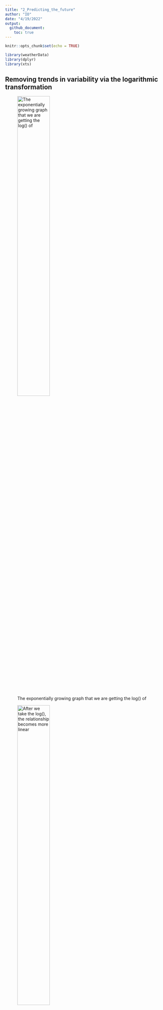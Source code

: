 ```yaml
---
title: "2_Predicting_the_future"
author: "IO"
date: "4/19/2022"
output: 
  github_document:
    toc: true
---
```


```r
knitr::opts_chunk$set(echo = TRUE)

library(weatherData)
library(dplyr)
library(xts)
```

## Removing trends in variability via the logarithmic transformation

![The exponentially growing graph that we are getting the log() of](2_Predicting_the_future_insertimage_1.png){width=50%}
 
![After we take the log(), the relationship becomes more linear](2_Predicting_the_future_insertimage_2.png){width=50%}

## Removing trends in level by differencing

Differencing with the `diff()` function can give us the increments in trends over time or any type of change in a time series. 

```r
london <- as.xts(x = London2013$Temperature,
                 order.by = lubridate::as_datetime(London2013$Time)) 

periodicity(london)
```

`diff()` as a default gives 1 lag (differences between 1 observations)

```r
head(diff(london))
```

## Removing seasonal trends with seasonal differencing

Sometimes we are not interested in the seasonal fluctuations in the data but interested in the yearly changes overall. In such cases, we can get the differences with the lag of 12 in a montly dataset (substracting each month's value from the next year's month value) and 4 in a quarterly dataset.  

Original monthly driver deaths

```r
MASS::drivers |> 
  as.xts() |> 
  ts.plot()
```

Drivers death data with a lag of 12 (same montly data has been substracted by each year)

```r
MASS::drivers |> 
  as.xts() |> 
  diff(lag = 12) |> 
  ts.plot()
```

## The white noise (WN) model

Simplest example of a stationary process with no clear pattern or a trend over time. A weak white noise process has:

* A fixed, constant mean
* A fixed, constant variance
* No correlation over time

![(a) has a upward trend, (b) has a seasonality effect, (c) more variance at the later observations, (d) no trend, a constant variance, and no correlation over time, so a WN model ](2_Predicting_the_future_insertimage_3.png){width=50%}

ARIMA: AutoRegressive, Integrated Moving Average

We can use ARIMA models to specify white noise (WN) models.

```r
# Stimulate a WN model with 50 obervations
WN <- arima.sim(model = list(order = c(0,0,0)),
                n = 50)
# This series has a default value of mean 0 and sd 1
head(WN)
ts.plot(WN)
```

```r
# Set the mean and sd of a stimulated WN model
WN_1 <- arima.sim(model = list(order =  c(0,   #Autoregressive order
                                          0,   #Order of integration (differencing)
                                          0)), #Moving average order
                  n = 50,
                  mean = 4,
                  sd = 2)

ts.plot(WN_1)
```

### Estimating the white noise in a time series

```r
arima(WN_1, 
      order = c(0,0,0))

mean(WN_1)

var(WN_1)
```

## The random walk (RW) model

A basic time series model and a simple example of an unstable (non-stationary) process. They are the cumulative sum (1st obs, 1st + 2nd obs, 1st + 2nd + 3rd obs, ...) of a mean zero white noise series. Therefore, first difference (lag 1) gives a WN model. Also, RW models are ARIMA(0,1,0) models, which 1 indicates the integration is 1. It has:

* No specified mean or variance
* Exhibits strong dependence over time (each observation is strongly related to its immediate neighbors)
* Its changes or increments are (similar to) white noise, which means the change is stable/stationary 

Some RW time series plots:

![](2_Predicting_the_future_insertimage_4.png){width=50%}

RW recursion:  
Today (Yt) = Yesterday (Yt - 1) + Noise (Et)

The error (Noise of Et) means zero white noise. The variance of this WN variance of error is the only parameter of RW.

First difference (lag 1) series:  
Yt - Yt-1 = Et (which is diff(Y), which in itself is a WN series)

![Y is a RW series while diff(Y) becomes a WN series](2_Predicting_the_future_insertimage_5.png){width=50%}

Random walk with a drift (with a constant of drift, which drifts/trends the values upwards or downwards over time):  
Today = Constant (c, which works as the slope in the graph) + Yesterday + Noise. This type of RW model increases its parameter size to 2, with a constant c and a WN variance Et. This is because if you are getting the cumulative sum of a data with a mean of 0, the data is scattered around + and - values (the values are dependent on the variance) and therefore summing the values results in a somewhat stale model, whereas if the mean is like 5, since the values are (mostly positive) the trend drifts upward and if the mean is -5, the trend drifts downwards.  

The first difference (lag 1) of a RW with a drift is Yt - Yt-1 = WN series (process) with a mean as the c of the constant (i.e., constant + noise in a WN model). In another words, unwinds the cumulative sum to get the actual data/model. Therefore, if we create a WN process with a mean other than 0 and then get its cumulative sum (`cumsum()`), we get a RW process/model.

Some RW with a drift plots:

![(a) with a drift constant of 0, which is no drift, (b) positive drift coefficient/constant therefore a trend up, (c) negative drift coefficient/constant, therefore a trend down, (d) larger positive coefficient with a steeper upward trend. ](2_Predicting_the_future_insertimage_6.png){width=50%}

### Stimulating a random walk model

```r
RW <- arima.sim(model = list(order = c(0,    #Autoregressive order
                                       1,    #Order of integration (differencing)
                                       0)),  #Moving average order
                n = 100)                     #100 observations

ts.plot(RW)
```

```r
RW_diff <- diff(RW)

plot(RW_diff)
```

### Stimulating a random walk model with a drift

```r
RW_drift <- arima.sim(model = list(order = c(0,
                                             1,
                                             0)),
                      n = 100,
                      mean = .5)

plot(RW_drift)
```

```r
RW_drift_diff <- diff(RW_diff)

ts.plot(RW_drift_diff)
```

## Stationary processes

Stationary processes have distributional inveriance (stability) over time. For observed time series, fluctuations appear random and these random fluctuations behave similarly from one time period to the next. For example, stocks or returns from interests have different behavior from the previous year but their mean, sd, or other statistics are somewhat similar from one year to the next.

* Weak stationarity: Mean, variance, covariance are constant over time.
  + Mean and variance Yt is the same (constant) for all times (t).
  + Covariance of Y at the time t (Yt) and Ys is constant for all t - s = h, meaning the covariance between these times depend on how close these two time points are.
    - Cov(Y2, Y5) = Cov(Y7, Y10)

Stationary models (the process) can be modeled with relatively fewer parameters; there is no need for a different mean for the observation at the time t (Yt), all times have a common mean which is the mean of the sample. 

Many financial time series do not exhibit stationarity but the changes in the series are often approximately stationary (constant). A stationary series should show some oscillation around some fixed level (mean), which is called *mean-reversion*. For example, the inflation rates do not naturally come down to a specific level due to being controlled by the monitary policy. But the changes in inflation rates show a clear mean-reversion to the mean of 0, as policies increase the rate at times and decrease at others. 

![(top) Inflation rates, (bottom) changes in inflation rates](2_Predicting_the_future_insertimage_7.png){width=50%}

There are many commonly encountered departures (deviances) from stationarity, including time trends, periodicity, and a lack of mean reversion.

![A shows periodicity, B shows mean-reverting (oscillating around a mean), C shows an upward trend](2_Predicting_the_future_insertimage_8.png)

WN models are stationary but the RW models are always non-stationary, both with and without a drift.

```r
#Basic WN model
WN <- arima.sim(model = list(order = c(0,
                                       0,
                                       0)),
                n = 100)

#Basic RW model
RW <- cumsum(WN)


#WN model with a drift (mean other than 0)
WN_drift <- arima.sim(model = list(order = c(0,
                                             0,
                                             0)),
                      n = 100,
                      mean = 0.4)

#Get the cumsum of the WN model with a drift
RW_drift <- cumsum(WN_drift)
```

Plotting the models comparatively

```r
plot.ts(cbind(WN, RW, WN_drift, RW_drift))
```

